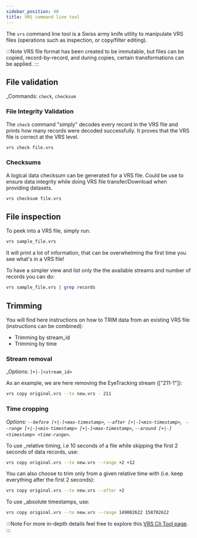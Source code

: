 ```yaml
---
sidebar_position: 40
title: VRS command line tool
---
```


The `vrs` command line tool is a Swiss army knife utility to manipulate VRS files (operations such as inspection, or copy/filter editing).

:::Note
VRS file format has been created to be immutable, but files can be copied, record-by-record, and during copies, certain transformations can be applied.
:::

## File validation

_Commands: `check`, `checksum`

### File Integrity Validation

The `check` command "simply" decodes every record in the VRS file and prints how many records were decoded successfully. It proves that the VRS file is correct at the VRS level.

```bash
vrs check file.vrs
```

### Checksums

A logical data checksum can be generated for a VRS file. Could be use to ensure data integrity while doing VRS file transfer/Download when providing datasets.

```bash
vrs checksum file.vrs
```

## File inspection

To peek into a VRS file, simply run:

```bash
vrs sample_file.vrs
```

It will print a lot of information, that can be overwhelming the first time you see what's in a VRS file!

To have a simpler view and list only the the available streams and number of records you can do:

```bash
vrs sample_file.vrs | grep records
```

## Trimming

You will find here instructions on how to TRIM data from an existing VRS file (instructions can be combined):
- Trimming by stream_id
- Trimming by time

### Stream removal

_Options: `[+|-]<stream_id>`

As an example, we are here removing the EyeTracking stream (["211-1"]):

```bash
vrs copy original.vrs --to new.vrs - 211
```

### Time cropping

_Options: `--before [+|-]<max-timestamp>`, `--after [+|-]<min-timestamp>`, ` --range [+|-]<min-timestamp> [+|-]<max-timestamp>`, `--around [+|-]<timestamp> <time-range>`._

To use _relative timing, i.e 10 seconds of a file while skipping the first 2 seconds of data records, use:

```bash
vrs copy original.vrs --to new.vrs --range +2 +12
```

You can also choose to trim only from a given relative time with (i.e. keep everything after the first 2 seconds):

```bash
vrs copy original.vrs --to new.vrs --after +2
```

To use _absolute timestamps, use:

```bash
vrs copy original.vrs --to new.vrs --range 149002622 158702622
```

:::Note
For more in-depth details feel free to explore this [VRS Cli Tool page](https://facebookresearch.github.io/vrs/docs/VrsCliTool).
:::
